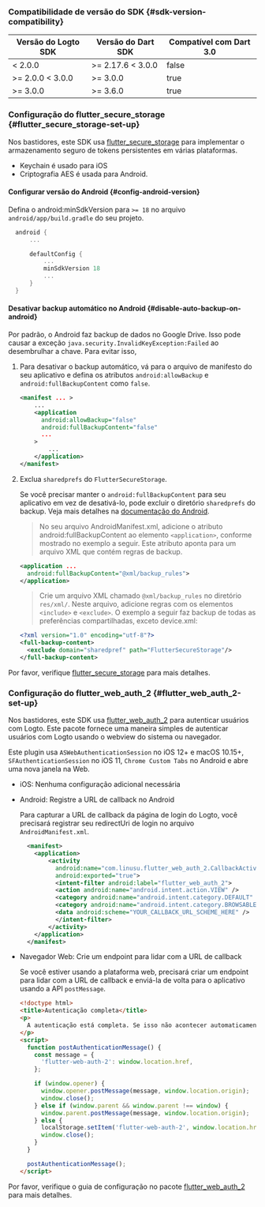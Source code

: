 ### Compatibilidade de versão do SDK \{#sdk-version-compatibility}

| Versão do Logto SDK | Versão do Dart SDK | Compatível com Dart 3.0 |
| ------------------- | ------------------ | ----------------------- |
| < 2.0.0             | >= 2.17.6 < 3.0.0  | false                   |
| >= 2.0.0 < 3.0.0    | >= 3.0.0           | true                    |
| >= 3.0.0            | >= 3.6.0           | true                    |

### Configuração do flutter_secure_storage \{#flutter_secure_storage-set-up}

Nos bastidores, este SDK usa [flutter_secure_storage](https://pub.dev/packages/flutter_secure_storage) para implementar o armazenamento seguro de tokens persistentes em várias plataformas.

- Keychain é usado para iOS
- Criptografia AES é usada para Android.

#### Configurar versão do Android \{#config-android-version}

Defina o android:minSdkVersion para `>= 18` no arquivo `android/app/build.gradle` do seu projeto.

```kotlin title="build.gradle"
  android {
      ...

      defaultConfig {
          ...
          minSdkVersion 18
          ...
      }
  }
```

#### Desativar backup automático no Android \{#disable-auto-backup-on-android}

Por padrão, o Android faz backup de dados no Google Drive. Isso pode causar a exceção `java.security.InvalidKeyException:Failed` ao desembrulhar a chave. Para evitar isso,

1. Para desativar o backup automático, vá para o arquivo de manifesto do seu aplicativo e defina os atributos `android:allowBackup` e `android:fullBackupContent` como `false`.

   ```xml title="AndroidManifest.xml"
   <manifest ... >
       ...
       <application
         android:allowBackup="false"
         android:fullBackupContent="false"
         ...
       >
           ...
       </application>
   </manifest>

   ```

2. Exclua `sharedprefs` do `FlutterSecureStorage`.

   Se você precisar manter o `android:fullBackupContent` para seu aplicativo em vez de desativá-lo, pode excluir o diretório `sharedprefs` do backup.
   Veja mais detalhes na [documentação do Android](https://developer.android.com/identity/data/autobackup#IncludingFiles).

   > No seu arquivo AndroidManifest.xml, adicione o atributo android:fullBackupContent ao elemento `<application>`, conforme mostrado no exemplo a seguir. Este atributo aponta para um arquivo XML que contém regras de backup.

   ```xml title="AndroidManifest.xml"
   <application ...
     android:fullBackupContent="@xml/backup_rules">
   </application>
   ```

   > Crie um arquivo XML chamado `@xml/backup_rules` no diretório `res/xml/`. Neste arquivo, adicione regras com os elementos `<include>` e `<exclude>`. O exemplo a seguir faz backup de todas as preferências compartilhadas, exceto device.xml:

   ```xml title="@xml/backup_rules"
   <?xml version="1.0" encoding="utf-8"?>
   <full-backup-content>
     <exclude domain="sharedpref" path="FlutterSecureStorage"/>
   </full-backup-content>
   ```

Por favor, verifique [flutter_secure_storage](https://pub.dev/packages/flutter_secure_storage#configure-android-version) para mais detalhes.

### Configuração do flutter_web_auth_2 \{#flutter_web_auth_2-set-up}

Nos bastidores, este SDK usa [flutter_web_auth_2](https://pub.dev/packages/flutter_web_auth_2) para autenticar usuários com Logto. Este pacote fornece uma maneira simples de autenticar usuários com Logto usando o webview do sistema ou navegador.

Este plugin usa `ASWebAuthenticationSession` no iOS 12+ e macOS 10.15+, `SFAuthenticationSession` no iOS 11, `Chrome Custom Tabs` no Android e abre uma nova janela na Web.

- iOS: Nenhuma configuração adicional necessária

- Android: Registre a URL de callback no Android

  Para capturar a URL de callback da página de login do Logto, você precisará registrar seu redirectUri de login no arquivo `AndroidManifest.xml`.

  ```xml title="AndroidManifest.xml"
    <manifest>
      <application>
          <activity
            android:name="com.linusu.flutter_web_auth_2.CallbackActivity"
            android:exported="true">
            <intent-filter android:label="flutter_web_auth_2">
            <action android:name="android.intent.action.VIEW" />
            <category android:name="android.intent.category.DEFAULT" />
            <category android:name="android.intent.category.BROWSABLE" />
            <data android:scheme="YOUR_CALLBACK_URL_SCHEME_HERE" />
            </intent-filter>
          </activity>
      </application>
    </manifest>
  ```

- Navegador Web: Crie um endpoint para lidar com a URL de callback

  Se você estiver usando a plataforma web, precisará criar um endpoint para lidar com a URL de callback e enviá-la de volta para o aplicativo usando a API `postMessage`.

  ```html title="callback.html"
  <!doctype html>
  <title>Autenticação completa</title>
  <p>
    A autenticação está completa. Se isso não acontecer automaticamente, por favor, feche a janela.
  </p>
  <script>
    function postAuthenticationMessage() {
      const message = {
        'flutter-web-auth-2': window.location.href,
      };

      if (window.opener) {
        window.opener.postMessage(message, window.location.origin);
        window.close();
      } else if (window.parent && window.parent !== window) {
        window.parent.postMessage(message, window.location.origin);
      } else {
        localStorage.setItem('flutter-web-auth-2', window.location.href);
        window.close();
      }
    }

    postAuthenticationMessage();
  </script>
  ```

Por favor, verifique o guia de configuração no pacote [flutter_web_auth_2](https://pub.dev/packages/flutter_web_auth_2#setup) para mais detalhes.

